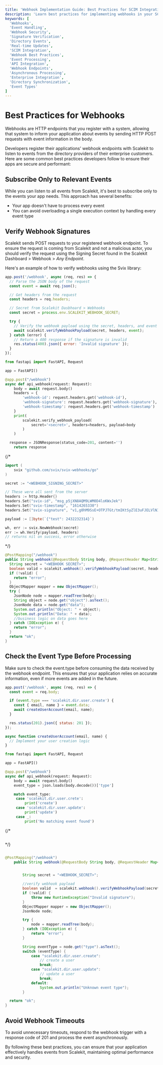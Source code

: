 ```yaml
---
title: 'Webhook Implementation Guide: Best Practices for SCIM Integration'
description: 'Learn best practices for implementing webhooks in your SCIM integration. Covers security measures, event handling, signature verification, and performance optimization techniques for real-time directory updates.'
keywords: [
  'Webhooks',
  'Event Handling',
  'Webhook Security',
  'Signature Verification',
  'Directory Events',
  'Real-time Updates',
  'SCIM Integration',
  'Webhook Best Practices',
  'Event Processing',
  'API Integration',
  'Webhook Endpoints',
  'Asynchronous Processing',
  'Enterprise Integration',
  'Directory Synchronization',
  'Event Types'
]
---
```


# Best Practices for Webhooks

Webhooks are HTTP endpoints that you register with a system, allowing that system to inform your
application about events by sending HTTP POST requests with event information in the body.

Developers register their applications' webhook endpoints with Scalekit to listen to events from the
directory providers of their enterprise customers. Here are some common best practices developers
follow to ensure their apps are secure and performant:

## Subscribe Only to Relevant Events

While you can listen to all events from Scalekit, it's best to subscribe only to the events your app
needs. This approach has several benefits:

- Your app doesn't have to process every event
- You can avoid overloading a single execution context by handling every event type

## Verify Webhook Signatures

Scalekit sends POST requests to your registered webhook endpoint. To ensure the request is coming
from Scalekit and not a malicious actor, you should verify the request using the Signing Secret
found in the Scalekit Dashboard > Webhook > _Any Endpoint_.

Here's an example of how to verify webhooks using the Svix library:

<CodeWithHeader title="Webhook Signature Verification">
<Tabs>

<TabItem label="Node.js" value="Node">

```javascript
app.post('/webhook', async (req, res) => {
  // Parse the JSON body of the request
  const event = await req.json();

  // Get headers from the request
  const headers = req.headers;

  // Secret from Scalekit Dasbhoard > Webhooks
  const secret = process.env.SCALEKIT_WEBHOOK_SECRET;

  try {
    // Verify the webhook payload using the secret, headers, and event data
    await scalekit.verifyWebhookPayload(secret, headers, event);
  } catch (error) {
    // Return a 400 response if the signature is invalid
    res.status(400).json({ error: 'Invalid signature' });
  }
});
```

</TabItem>

<TabItem label="Python" value="Python">

```python
from fastapi import FastAPI, Request

app = FastAPI()

@app.post("/webhook")
async def api_webhook(request: Request):
    body = await request.body()
    headers = {
        'webhook-id': request.headers.get('webhook-id'),
        'webhook-signature': request.headers.get('webhook-signature'),
        'webhook-timestamp': request.headers.get('webhook-timestamp')
    }
    print(
        scalekit.verify_webhook_payload(
            secret='<secret>', headers=headers, payload=body
        )
    )

  response = JSONResponse(status_code=201, content='')
    return response
```

</TabItem>

{/* <TabItem label="Go" value="Go">

```go
import (
    svix "github.com/svix/svix-webhooks/go"
)

secret := "<WEBHOOK_SIGNING_SECRET>"

// These were all sent from the server
headers := http.Header{}
headers.Set("svix-id", "msg_p5jXN8AQM9LWM0D4loKWxJek")
headers.Set("svix-timestamp", "1614265330")
headers.Set("svix-signature", "v1,g0hM9SsE+OTPJTGt/tmIKtSyZlE3uFJELVlNIOLJ1OE=")

payload := []byte(`{"test": 2432232314}`)

wh, err := svix.NewWebhook(secret)
err := wh.Verify(payload, headers)
// returns nil on success, error otherwise
```

</TabItem> */}

<TabItem label="Java" value="Java">

```java
@PostMapping("/webhook")
public String webhook(@RequestBody String body, @RequestHeader Map<String, String> headers) {
  String secret = "<WEBHOOK SECRET>";
  boolean valid = scalekit.webhook().verifyWebhookPayload(secret, headers, body.getBytes());
  if (!valid) {
    return "error";
  }
  ObjectMapper mapper = new ObjectMapper();
  try {
    JsonNode node = mapper.readTree(body);
    String object = node.get("object").asText();
    JsonNode data = node.get("data");
    System.out.println("Object: " + object);
    System.out.println("Data: " + data);
    //business logic on data goes here
  } catch (IOException e) {
    return "error";
  }
  return "ok";
}

```

</TabItem>

</Tabs>
</CodeWithHeader>

## Check the Event Type Before Processing

Make sure to check the event.type before consuming the data received by the webhook endpoint. This
ensures that your application relies on accurate information, even if more events are added in the
future.

<CodeWithHeader title="">

<Tabs>

<TabItem label="Node.js" value="Node">

```javascript
app.post('/webhook', async (req, res) => {
  const event = req.body;

  if (event.type === 'scalekit.dir.user.create') {
    const { email, name } = event.data;
    await createUserAccount(email, name);
  }

  res.status(201).json({ status: 201 });
});

async function createUserAccount(email, name) {
  // Implement your user creation logic
}
```

</TabItem>

<TabItem label="Python" value="Python">

```python
from fastapi import FastAPI, Request

app = FastAPI()

@app.post("/webhook")
async def api_webhook(request: Request):
    body = await request.body()
    event_type = json.loads(body.decode())['type']

    match event_type:
     case 'scalekit.dir.user.crete':
         print('create')
     case 'scalekit.dir.user.update':
         print('update')
     case _:
         print('No matching event found')
```

</TabItem>

{/* <TabItem label="" value="Go">

```go


```

</TabItem> */}

<TabItem label="Java" value="Java">

```java

@PostMapping("/webhook")
    public String webhook(@RequestBody String body, @RequestHeader Map<String, String> headers) {


        String secret = "<WEBHOOK_SECRET>";

        //verify webhook payload
        boolean valid  = scalekit.webhook().verifyWebhookPayload(secret,headers,body.getBytes());
        if (!valid) {
            throw new RuntimeException("Invalid signature");
        }
        ObjectMapper mapper = new ObjectMapper();
        JsonNode node;

        try {
            node = mapper.readTree(body);
        } catch (IOException e) {
            return "error";
        }

        String eventType = node.get("type").asText();
        switch (eventType) {
            case "scalekit.dir.user.create":
                // create a user
                break;
            case "scalekit.dir.user.update":
                // update a user
                break;
            default:
                System.out.println("Unknown event type");
        }

  return "ok";
}
```

</TabItem>

</Tabs>
</CodeWithHeader>

## Avoid Webhook Timeouts

To avoid unnecessary timeouts, respond to the webhook trigger with a response code of 201 and
process the event asynchronously.

By following these best practices, you can ensure that your application effectively handles events
from Scalekit, maintaining optimal performance and security.

